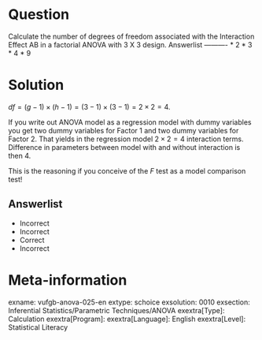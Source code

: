Question
========

Calculate the number of degrees of freedom associated with the Interaction Effect AB in a factorial ANOVA with 3 X 3 design. 
Answerlist
----------
* 2
* 3
* 4
* 9

Solution
========

$df = (g-1) \times (h-1) = (3-1) \times (3-1) = 2 \times 2 = 4$.

If you write out ANOVA model as a regression model with dummy variables you get two dummy variables for Factor 1 and two dummy variables for Factor 2. That yields in the regression model $2 \times 2 = 4$ interaction terms. Difference in parameters between model with and without interaction is then 4.

This is the reasoning if you conceive of the *F* test as a model comparison test!

Answerlist
----------
* Incorrect
* Incorrect
* Correct
* Incorrect

Meta-information
================
exname: vufgb-anova-025-en
extype: schoice
exsolution: 0010
exsection: Inferential Statistics/Parametric Techniques/ANOVA
exextra[Type]: Calculation
exextra[Program]: 
exextra[Language]: English
exextra[Level]: Statistical Literacy
